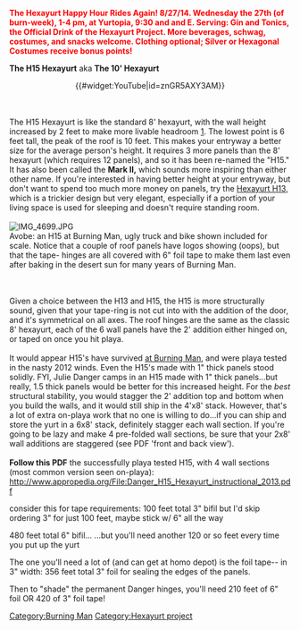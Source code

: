 {{Hexayurt header}}

<font color="red">'''The Hexayurt Happy Hour Rides Again! 8/27/14. Wednesday the 27th (of burn-week), 1-4 pm, at Yurtopia, 9:30 and and E. Serving: Gin and Tonics, the Official Drink of the Hexayurt Project. More beverages, schwag, costumes, and snacks welcome. Clothing optional; Silver or Hexagonal Costumes receive bonus points!'''</font>


'''The H15 Hexayurt''' aka '''The 10' Hexayurt'''
<br />

<center>{{#widget:YouTube|id=znGR5AXY3AM}}</center>
<br /><br />
The H15 Hexayurt is like the standard 8' hexayurt, with the wall height increased by 2 feet to make more livable headroom [http://sphotos.ak.fbcdn.net/hphotos-ak-snc4/hs642.snc4/60205_463122598071_546703071_6512076_6776629_n.jpg]. The lowest point is 6 feet tall, the peak of the roof is 10 feet. This makes your entryway a better size for the average person's height.  It requires 3 more panels than the 8' hexayurt (which requires 12 panels), and so it has been re-named the "H15."  It has also been called the '''Mark II,''' which sounds more inspiring than either other name. If you're interested in having better height at your entryway, but don't want to spend too much more money on panels, try the [[Hexayurt H13]], which is a trickier design but very elegant, especially if a portion of your living space is used for sleeping and doesn't require standing room.
<br /><br />[[File:IMG_4699.JPG]]<br />
Avobe: an H15 at Burning Man, ugly truck and bike shown included for scale. Notice that a couple of roof panels have logos showing (oops), but that the tape- hinges are all covered with 6" foil tape to make them last even after baking in the desert sun for many years of Burning Man.


<br />
<br />
Given a choice between the H13 and H15, the H15 is more structurally sound, given that your tape-ring is not cut into with the addition of the door, and it's symmetrical on all axes. The roof hinges are the same as the classic 8' hexayurt, each of the 6 wall panels have the 2' addition either hinged on, or taped on once you hit playa. 
<br /><br />
It would appear H15's have survived [http://sphotos.ak.fbcdn.net/hphotos-ak-snc4/hs642.snc4/60205_463122598071_546703071_6512076_6776629_n.jpg at Burning Man], and were playa tested in the nasty 2012 winds. Even the H15's made with 1" thick panels stood solidly. FYI, Julie Danger camps in an H15 made with 1" thick panels...but really, 1.5 thick panels would be better for this increased height. For the ''best'' structural stability, you would stagger the 2' addition top and bottom when you build the walls, and it would still ship in the 4'x8' stack. However, that's a lot of extra on-playa work that no one is willing to do...if you can ship and store the yurt in a 6x8' stack, definitely stagger each wall section. If you're going to be lazy and make 4 pre-folded wall sections, be sure that your 2x8' wall additions are staggered (see PDF 'front and back view').
<br /><br />

'''Follow this PDF''' the successfully playa tested H15, with 4 wall sections (most common version seen on-playa): [[http://www.appropedia.org/File:Danger_H15_Hexayurt_instructional_2013.pdf]]



consider this for tape requirements:
100 	feet total 3" bifil
but I'd skip ordering 3" for just 100 feet, maybe stick w/ 6" all the way

480 	feet total 6" bifil...
...but you'll need another 120 or so feet every time you put up the yurt


The one you'll need a lot of (and can get at homo depot) is the foil tape-- in 3" width:
356 	feet total 3" foil
for sealing the edges of the panels.

Then to "shade" the permanent Danger hinges, you'll need
210 	feet of 6" foil OR 420 of 3" foil tape!



[[Category:Burning Man]]
[[Category:Hexayurt project]]